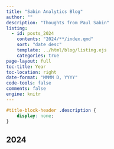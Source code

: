 ```yaml
---
title: "Sabin Analytics Blog"
author: ""
description: "Thoughts from Paul Sabin"
listing:
  - id: posts_2024
    contents: "2024/**/index.qmd"
    sort: "date desc"
    template: ../html/blog/listing.ejs
    categories: true
page-layout: full
toc-title: Year
toc-location: right
date-format: "MMMM D, YYYY"
code-tools: false
comments: false
engine: knitr
---
```


```css
#title-block-header .description {
    display: none;
}
```

## 2024

:::{#posts_2024}
:::